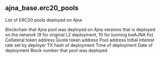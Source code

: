 ## ajna_base.erc20_pools 
List of ERC20 pools deployed on Ajna

<ParamField path="blockchain">
Blockchain that Ajna pool was deployed on
</ParamField>
<ParamField path="version">
Ajna versions that is deployed on the network (9 for original L2 deployment, 10 for burning bwAJNA fix)
</ParamField>
<ParamField path="collateral">
Collateral token address
</ParamField>
<ParamField path="quotes">
Quote token address
</ParamField>
<ParamField path="pool_address">
Pool address
</ParamField>
<ParamField path="starting_interest_rate">
Initial interest rate set by deployer
</ParamField>
<ParamField path="tx_hash">
TX hash of deployment
</ParamField>
<ParamField path="block_time">
Time of deployment
</ParamField>
<ParamField path="block_date">
Date of deployment
</ParamField>
<ParamField path="block_number">
Block number that pool was deployed
</ParamField>
